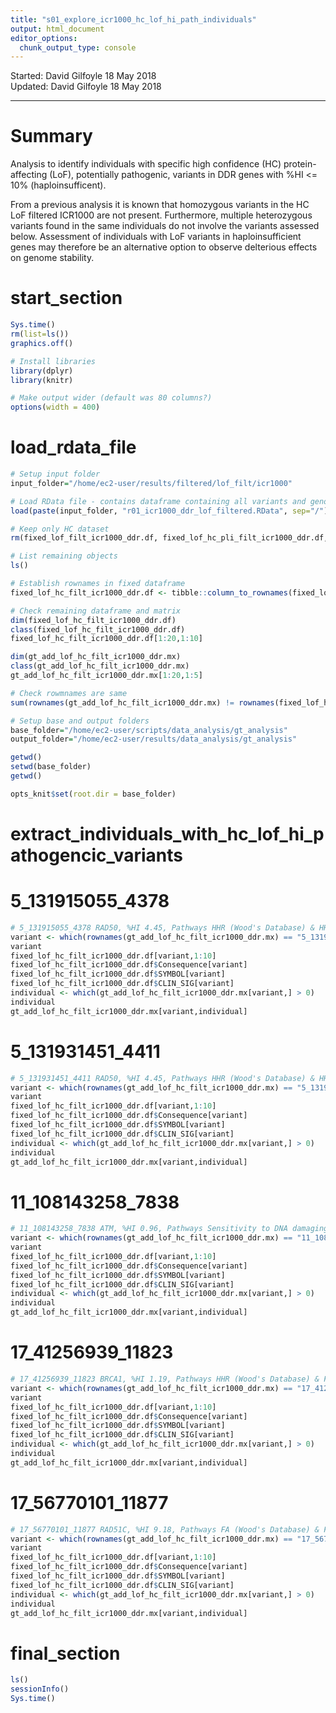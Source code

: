 ```yaml
---
title: "s01_explore_icr1000_hc_lof_hi_path_individuals"
output: html_document
editor_options: 
  chunk_output_type: console
---
```


Started: David Gilfoyle 18 May 2018  
Updated: David Gilfoyle 18 May 2018

---

# Summary

Analysis to identify individuals with specific high confidence (HC) protein-affecting (LoF), potentially pathogenic, variants in DDR genes with %HI <= 10% (haploinsufficent).  

From a previous analysis it is known that homozygous variants in the HC LoF filtered ICR1000 are not present. Furthermore, multiple heterozygous variants found in the same individuals do not involve the variants assessed below. Assessment of individuals with LoF variants in haploinsufficient genes may therefore be an alternative option to observe delterious effects on genome stability.    

# start_section

```r

Sys.time()
rm(list=ls())
graphics.off()

# Install libraries
library(dplyr)
library(knitr)

# Make output wider (default was 80 columns?)
options(width = 400)

```

# load_rdata_file

```r

# Setup input folder
input_folder="/home/ec2-user/results/filtered/lof_filt/icr1000"

# Load RData file - contains dataframe containing all variants and genotype matrix
load(paste(input_folder, "r01_icr1000_ddr_lof_filtered.RData", sep="/"))

# Keep only HC dataset
rm(fixed_lof_filt_icr1000_ddr.df, fixed_lof_hc_pli_filt_icr1000_ddr.df, gt_add_lof_filt_icr1000_ddr.mx, gt_add_lof_hc_pli_filt_icr1000_ddr.mx, input_folder, output_folder, base_folder)

# List remaining objects
ls()

# Establish rownames in fixed dataframe
fixed_lof_hc_filt_icr1000_ddr.df <- tibble::column_to_rownames(fixed_lof_hc_filt_icr1000_ddr.df, var = "rowname")

# Check remaining dataframe and matrix
dim(fixed_lof_hc_filt_icr1000_ddr.df)
class(fixed_lof_hc_filt_icr1000_ddr.df)
fixed_lof_hc_filt_icr1000_ddr.df[1:20,1:10]

dim(gt_add_lof_hc_filt_icr1000_ddr.mx)
class(gt_add_lof_hc_filt_icr1000_ddr.mx)
gt_add_lof_hc_filt_icr1000_ddr.mx[1:20,1:5]

# Check rowmnames are same 
sum(rownames(gt_add_lof_hc_filt_icr1000_ddr.mx) != rownames(fixed_lof_hc_filt_icr1000_ddr.df)) # should be 0

# Setup base and output folders
base_folder="/home/ec2-user/scripts/data_analysis/gt_analysis"
output_folder="/home/ec2-user/results/data_analysis/gt_analysis"

getwd()
setwd(base_folder)
getwd()

opts_knit$set(root.dir = base_folder)

```

# extract_individuals_with_hc_lof_hi_pathogencic_variants

# 5_131915055_4378

```r

# 5_131915055_4378 RAD50, %HI 4.45, Pathways HHR (Wood's Database) & HHR (KEGG)
variant <- which(rownames(gt_add_lof_hc_filt_icr1000_ddr.mx) == "5_131915055_4378")
variant
fixed_lof_hc_filt_icr1000_ddr.df[variant,1:10]
fixed_lof_hc_filt_icr1000_ddr.df$Consequence[variant]
fixed_lof_hc_filt_icr1000_ddr.df$SYMBOL[variant]
fixed_lof_hc_filt_icr1000_ddr.df$CLIN_SIG[variant]
individual <- which(gt_add_lof_hc_filt_icr1000_ddr.mx[variant,] > 0)
individual
gt_add_lof_hc_filt_icr1000_ddr.mx[variant,individual]

```

# 5_131931451_4411

```r

# 5_131931451_4411 RAD50, %HI 4.45, Pathways HHR (Wood's Database) & HHR (KEGG)
variant <- which(rownames(gt_add_lof_hc_filt_icr1000_ddr.mx) == "5_131931451_4411")
variant
fixed_lof_hc_filt_icr1000_ddr.df[variant,1:10]
fixed_lof_hc_filt_icr1000_ddr.df$Consequence[variant]
fixed_lof_hc_filt_icr1000_ddr.df$SYMBOL[variant]
fixed_lof_hc_filt_icr1000_ddr.df$CLIN_SIG[variant]
individual <- which(gt_add_lof_hc_filt_icr1000_ddr.mx[variant,] > 0)
individual
gt_add_lof_hc_filt_icr1000_ddr.mx[variant,individual]

```

# 11_108143258_7838

```r

# 11_108143258_7838 ATM, %HI 0.96, Pathways Sensitivity to DNA damaging agents (Wood's Database) & HHR (KEGG)
variant <- which(rownames(gt_add_lof_hc_filt_icr1000_ddr.mx) == "11_108143258_7838")
variant
fixed_lof_hc_filt_icr1000_ddr.df[variant,1:10]
fixed_lof_hc_filt_icr1000_ddr.df$Consequence[variant]
fixed_lof_hc_filt_icr1000_ddr.df$SYMBOL[variant]
fixed_lof_hc_filt_icr1000_ddr.df$CLIN_SIG[variant]
individual <- which(gt_add_lof_hc_filt_icr1000_ddr.mx[variant,] > 0)
individual
gt_add_lof_hc_filt_icr1000_ddr.mx[variant,individual]

```

# 17_41256939_11823

```r

# 17_41256939_11823 BRCA1, %HI 1.19, Pathways HHR (Wood's Database) & FA/HHR (KEGG)
variant <- which(rownames(gt_add_lof_hc_filt_icr1000_ddr.mx) == "17_41256939_11823")
variant
fixed_lof_hc_filt_icr1000_ddr.df[variant,1:10]
fixed_lof_hc_filt_icr1000_ddr.df$Consequence[variant]
fixed_lof_hc_filt_icr1000_ddr.df$SYMBOL[variant]
fixed_lof_hc_filt_icr1000_ddr.df$CLIN_SIG[variant]
individual <- which(gt_add_lof_hc_filt_icr1000_ddr.mx[variant,] > 0)
individual
gt_add_lof_hc_filt_icr1000_ddr.mx[variant,individual]

```

# 17_56770101_11877

```r

# 17_56770101_11877 RAD51C, %HI 9.18, Pathways FA (Wood's Database) & FA/HHR (KEGG)
variant <- which(rownames(gt_add_lof_hc_filt_icr1000_ddr.mx) == "17_56770101_11877")
variant
fixed_lof_hc_filt_icr1000_ddr.df[variant,1:10]
fixed_lof_hc_filt_icr1000_ddr.df$Consequence[variant]
fixed_lof_hc_filt_icr1000_ddr.df$SYMBOL[variant]
fixed_lof_hc_filt_icr1000_ddr.df$CLIN_SIG[variant]
individual <- which(gt_add_lof_hc_filt_icr1000_ddr.mx[variant,] > 0)
individual
gt_add_lof_hc_filt_icr1000_ddr.mx[variant,individual]

```

# final_section

```r

ls()
sessionInfo()
Sys.time()

```
